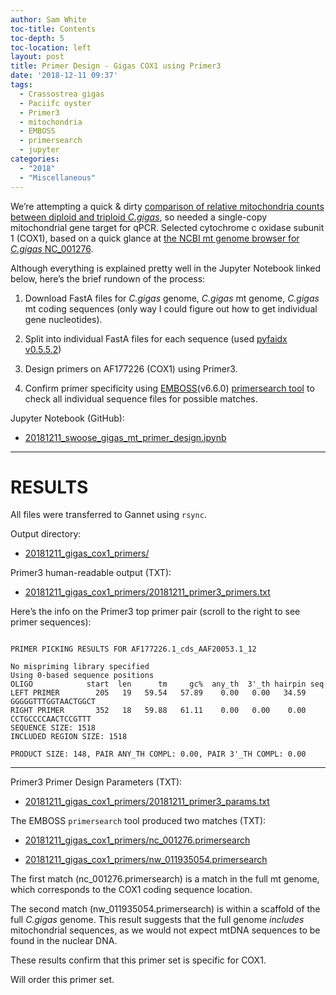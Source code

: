 ```yaml
---
author: Sam White
toc-title: Contents
toc-depth: 5
toc-location: left
layout: post
title: Primer Design - Gigas COX1 using Primer3
date: '2018-12-11 09:37'
tags:
  - Crassostrea gigas
  - Paciifc oyster
  - Primer3
  - mitochondria
  - EMBOSS
  - primersearch
  - jupyter
categories:
  - "2018"
  - "Miscellaneous"
---
```

We're attempting a quick & dirty [comparison of relative mitochondria counts between diploid and triploid _C.gigas_](https://github.com/RobertsLab/resources/issues/510), so needed a single-copy mitochondrial gene target for qPCR. Selected cytochrome c oxidase subunit 1 (COX1), based on a quick glance at [the NCBI mt genome browser for _C.gigas_ NC_001276](https://www.ncbi.nlm.nih.gov/nuccore/NC_001276.1?report=graph).

Although everything is explained pretty well in the Jupyter Notebook linked below, here's the brief rundown of the process:

1. Download FastA files for _C.gigas_ genome, _C.gigas_ mt genome, _C.gigas_ mt coding sequences (only way I could figure out how to get individual gene nucleotides).

2. Split into individual FastA files for each sequence (used [pyfaidx v0.5.5.2](https://github.com/mdshw5/pyfaidx))

4. Design primers on AF177226 (COX1) using Primer3.

5. Confirm primer specificity using [EMBOSS](https://emboss.sourceforge.net/download/)(v6.6.0) [primersearch tool](http://emboss.sourceforge.net/apps/cvs/emboss/apps/primersearch.html) to check all individual sequence files for possible matches.

Jupyter Notebook (GitHub):

- [20181211_swoose_gigas_mt_primer_design.ipynb](https://github.com/RobertsLab/code/blob/master/notebooks/sam/20181211_swoose_gigas_mt_primer_design.ipynb)

---

# RESULTS

All files were transferred to Gannet using ```rsync```.

Output directory:

- [20181211_gigas_cox1_primers/](http://gannet.fish.washington.edu/Atumefaciens/20181211_gigas_cox1_primers/)

Primer3 human-readable output (TXT):

- [20181211_gigas_cox1_primers/20181211_primer3_primers.txt](http://gannet.fish.washington.edu/Atumefaciens/20181211_gigas_cox1_primers/20181211_primer3_primers.txt)

Here’s the info on the Primer3 top primer pair (scroll to the right to see primer sequences):

<pre><code>
PRIMER PICKING RESULTS FOR AF177226.1_cds_AAF20053.1_12

No mispriming library specified
Using 0-based sequence positions
OLIGO            start  len      tm     gc%  any_th  3'_th hairpin seq
LEFT PRIMER        205   19   59.54   57.89    0.00   0.00   34.59 GGGGGTTTGGTAACTGGCT
RIGHT PRIMER       352   18   59.88   61.11    0.00   0.00    0.00 CCTGCCCCAACTCCGTTT
SEQUENCE SIZE: 1518
INCLUDED REGION SIZE: 1518

PRODUCT SIZE: 148, PAIR ANY_TH COMPL: 0.00, PAIR 3'_TH COMPL: 0.00
</code></pre>

---

Primer3 Primer Design Parameters (TXT):

- [20181211_gigas_cox1_primers/20181211_primer3_params.txt](http://gannet.fish.washington.edu/Atumefaciens/20181211_gigas_cox1_primers/20181211_primer3_params.txt)

The EMBOSS ```primersearch``` tool produced two matches (TXT):

- [20181211_gigas_cox1_primers/nc_001276.primersearch](http://gannet.fish.washington.edu/Atumefaciens/20181211_gigas_cox1_primers/nc_001276.primersearch)

- [20181211_gigas_cox1_primers/nw_011935054.primersearch](http://gannet.fish.washington.edu/Atumefaciens/20181211_gigas_cox1_primers/nw_011935054.primersearch)

The first match (nc_001276.primersearch) is a match in the full mt genome, which corresponds to the COX1 coding sequence location.

The second match (nw_011935054.primersearch) is within a scaffold of the full _C.gigas_ genome. This result suggests that the full genome _includes_ mitochondrial sequences, as we would not expect mtDNA sequences to be found in the nuclear DNA.

These results confirm that this primer set is specific for COX1.

Will order this primer set.
